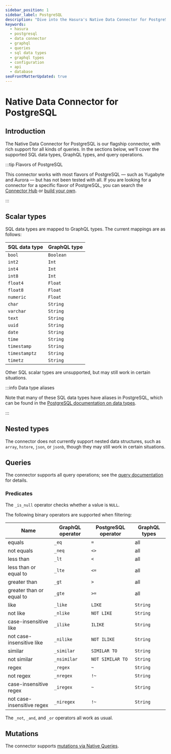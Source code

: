 ```yaml
---
sidebar_position: 1
sidebar_label: PostgreSQL
description: "Dive into the Hasura's Native Data Connector for PostgreSQL."
keywords:
  - hasura
  - postgresql
  - data connector
  - graphql
  - queries
  - sql data types
  - graphql types
  - configuration
  - api
  - database
seoFrontMatterUpdated: true
---
```


# Native Data Connector for PostgreSQL

## Introduction

The Native Data Connector for PostgreSQL is our flagship connector, with rich support for all kinds of queries. In the
sections below, we'll cover the supported SQL data types, GraphQL types, and query operations.

:::tip Flavors of PostgreSQL

This connector works with most flavors of PostgreSQL — such as Yugabyte and Aurora — but has not been tested with all.
If you are looking for a connector for a specific flavor of PostgreSQL, you can search the
[Connector Hub](https://hasura.io/connectors) or [build your own](/connectors/build-your-own-connector.mdx).

:::

## Scalar types

SQL data types are mapped to GraphQL types. The current mappings are as follows:

| SQL data type | GraphQL type |
| ------------- | ------------ |
| `bool`        | `Boolean`    |
| `int2`        | `Int`        |
| `int4`        | `Int`        |
| `int8`        | `Int`        |
| `float4`      | `Float`      |
| `float8`      | `Float`      |
| `numeric`     | `Float`      |
| `char`        | `String`     |
| `varchar`     | `String`     |
| `text`        | `String`     |
| `uuid`        | `String`     |
| `date`        | `String`     |
| `time`        | `String`     |
| `timestamp`   | `String`     |
| `timestamptz` | `String`     |
| `timetz`      | `String`     |

Other SQL scalar types are unsupported, but may still work in certain situations.

:::info Data type aliases

Note that many of these SQL data types have aliases in PostgreSQL, which can be found in the [PostgreSQL documentation
on data types][PostgreSQL: data types].

[PostgreSQL: data types]: https://www.postgresql.org/docs/current/datatype.html

:::

## Nested types

The connector does not currently support nested data structures, such as `array`, `hstore`, `json`, or `jsonb`, though
they may still work in certain situations.

## Queries

The connector supports all query operations; see the [query documentation](/graphql-api/queries/index.mdx) for details.

### Predicates

The `_is_null` operator checks whether a value is `NULL`.

The following binary operators are supported when filtering:

| Name                       | GraphQL operator | PostgreSQL operator | GraphQL types |
| -------------------------- | ---------------- | ------------------- | ------------- |
| equals                     | `_eq`            | `=`                 | all           |
| not equals                 | `_neq`           | `<>`                | all           |
| less than                  | `_lt`            | `<`                 | all           |
| less than or equal to      | `_lte`           | `<=`                | all           |
| greater than               | `_gt`            | `>`                 | all           |
| greater than or equal to   | `_gte`           | `>=`                | all           |
| like                       | `_like`          | `LIKE`              | `String`      |
| not like                   | `_nlike`         | `NOT LIKE`          | `String`      |
| case-insensitive like      | `_ilike`         | `ILIKE`             | `String`      |
| not case-insensitive like  | `_nilike`        | `NOT ILIKE`         | `String`      |
| similar                    | `_similar`       | `SIMILAR TO`        | `String`      |
| not similar                | `_nsimilar`      | `NOT SIMILAR TO`    | `String`      |
| regex                      | `_regex`         | `~`                 | `String`      |
| not regex                  | `_nregex`        | `!~`                | `String`      |
| case-insensitive regex     | `_iregex`        | `~`                 | `String`      |
| not case-insensitive regex | `_niregex`       | `!~`                | `String`      |

The `_not`, `_and`, and `_or` operators all work as usual.

## Mutations

The connector supports [mutations via Native Queries](/connectors/postgresql/config.mdx#mutations).

